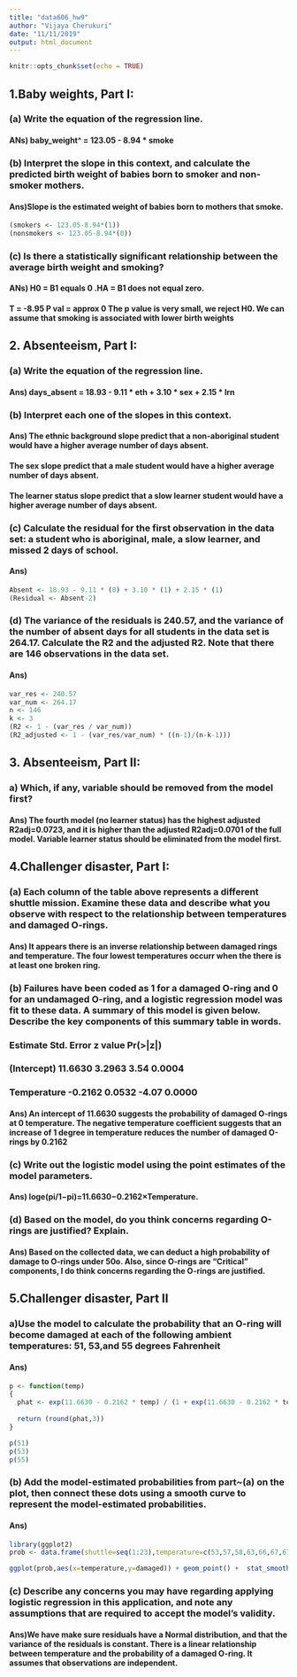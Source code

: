 ```yaml
---
title: "data606_hw9"
author: "Vijaya Cherukuri"
date: "11/11/2019"
output: html_document
---
```


```r
knitr::opts_chunk$set(echo = TRUE)
```

## 1.Baby weights, Part I:

### (a) Write the equation of the regression line.

#### ANs) baby_weight^ = 123.05 - 8.94 * smoke


### (b) Interpret the slope in this context, and calculate the predicted birth weight of babies born to smoker and          non-smoker mothers.

#### Ans)Slope is the estimated weight of babies born to mothers that smoke. 
```r
(smokers <- 123.05-8.94*(1))
(nonsmokers <- 123.05-8.94*(0))
```
### (c) Is there a statistically significant relationship between the average birth weight and smoking?

#### ANs) H0 = B1 equals 0 .HA = B1 does not equal zero.
#### T = -8.95 P val = approx 0 The p value is very small, we reject H0. We can assume that smoking is associated         with lower birth weights

## 2. Absenteeism, Part I:

### (a) Write the equation of the regression line.

#### Ans) days_absent = 18.93 - 9.11 * eth + 3.10 * sex + 2.15 * lrn

### (b) Interpret each one of the slopes in this context.

#### Ans) The ethnic background slope predict that a non-aboriginal student would have a higher average number of              days absent.
#### The sex slope predict that a male student would have a higher average number of days absent.
#### The learner status slope predict that a slow learner student would have a higher average number of days absent.

### (c) Calculate the residual for the first observation in the data set: a student who is aboriginal, male, a slow       learner, and missed 2 days of school.

#### Ans)
```r
Absent <- 18.93 - 9.11 * (0) + 3.10 * (1) + 2.15 * (1)
(Residual <- Absent-2)
```


### (d) The variance of the residuals is 240.57, and the variance of the number of absent days for all students in       the data set is 264.17. Calculate the R2 and the adjusted R2. Note that there are 146 observations in the data       set.
#### Ans)
```r
var_res <- 240.57
var_num <- 264.17
n <- 146
k <- 3
(R2 <- 1 - (var_res / var_num))
(R2_adjusted <- 1 - (var_res/var_num) * ((n-1)/(n-k-1)))
```


## 3. Absenteeism, Part II:

### a) Which, if any, variable should be removed from the model first?

#### Ans) The fourth model (no learner status) has the highest adjusted R2adj=0.0723, and it is higher than the           adjusted R2adj=0.0701 of the full model. Variable learner status should be eliminated from the model first.

## 4.Challenger disaster, Part I:

### (a) Each column of the table above represents a different shuttle mission. Examine these data and describe what        you observe with respect to the relationship between temperatures and damaged O-rings.

#### Ans) It appears there is an inverse relationship between damaged rings and temperature. The four lowest                   temperatures occurr when the there is at least one broken ring.

### (b) Failures have been coded as 1 for a damaged O-ring and 0 for an undamaged O-ring, and a logistic regression       model was fit to these data. A summary of this model is given below. Describe the key components of this summary      table in words.
### Estimate   Std. Error z value Pr(>|z|)
### (Intercept) 11.6630   3.2963  3.54  0.0004
### Temperature -0.2162   0.0532  -4.07 0.0000

#### Ans) An intercept of 11.6630 suggests the probability of damaged O-rings at 0 temperature. The negative              temperature coefficient suggests that an increase of 1 degree in temperature reduces the number of damaged           O-rings by 0.2162


### (c) Write out the logistic model using the point estimates of the model parameters.

#### Ans) loge(pi/1−pi)=11.6630−0.2162×Temperature.

### (d) Based on the model, do you think concerns regarding O-rings are justified? Explain.

#### Ans) Based on the collected data, we can deduct a high probability of damage to O-rings under 50o. Also, since       O-rings are “Critical” components, I do think concerns regarding the O-rings are justified.

## 5.Challenger disaster, Part II

### a)Use the model to calculate the probability that an O-ring will become damaged at each of the following ambient       temperatures: 51, 53,and 55 degrees Fahrenheit

#### Ans)
```r
p <- function(temp)
{
  phat <- exp(11.6630 - 0.2162 * temp) / (1 + exp(11.6630 - 0.2162 * temp))
  
  return (round(phat,3))
}

p(51)
p(53)
p(55)
```

### (b) Add the model-estimated probabilities from part~(a) on the plot, then connect these dots using a smooth curve      to represent the model-estimated probabilities.

#### Ans)

```r
library(ggplot2)
prob <- data.frame(shuttle=seq(1:23),temperature=c(53,57,58,63,66,67,67,67,68,69,70,70,70,70,72,73,75,75,76,76,78,79,81),damaged=c(5,1,1,1,0,0,0,0,0,0,1,0,1,0,0,0,0,1,0,0,0,0,0),undamaged=c(c(1,5,5,5,6,6,6,6,6,6,5,6,5,6,6,6,6,5,6,6,6,6,6)))

ggplot(prob,aes(x=temperature,y=damaged)) + geom_point() +  stat_smooth(method = 'glm')
```


### (c) Describe any concerns you may have regarding applying logistic regression in this application, and note any      assumptions that are required to accept the model’s validity.

#### Ans)We have make sure residuals have a Normal distribution, and that the variance of the residuals is constant.     There is a linear relationship between temperature and the probability of a damaged O-ring. It assumes that          observations are independent.










































